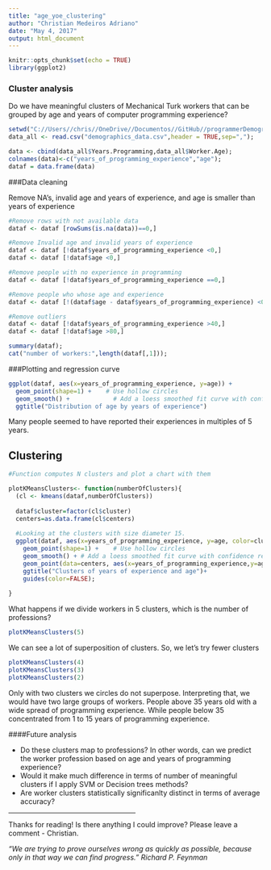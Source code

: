 ```yaml
---
title: "age_yoe_clustering"
author: "Christian Medeiros Adriano"
date: "May 4, 2017"
output: html_document
---
```

 
```r
knitr::opts_chunk$set(echo = TRUE)
library(ggplot2)
```

### Cluster analysis
<p>Do we have meaningful clusters of Mechanical Turk workers that can be grouped by age and years of computer programming experience?</p>

```r
setwd("C://Users//chris//OneDrive//Documentos//GitHub//programmerDemographics//WorkerCategorizationAnalysis");
data_all <- read.csv("demographics_data.csv",header = TRUE,sep=",");

data <- cbind(data_all$Years.Programming,data_all$Worker.Age);
colnames(data)<-c("years_of_programming_experience","age");
dataf = data.frame(data)
```
###Data cleaning
<p>Remove NA's, invalid age and years of experience, and age is smaller than years of experience</p>

```r
#Remove rows with not available data
dataf <- dataf [rowSums(is.na(data))==0,]

#Remove Invalid age and invalid years of experience
dataf <- dataf [!dataf$years_of_programming_experience <0,]
dataf <- dataf [!dataf$age <0,]

#Remove people with no experience in programming
dataf <- dataf [!dataf$years_of_programming_experience ==0,]

#Remove people who whose age and experience 
dataf <- dataf [!(dataf$age - dataf$years_of_programming_experience) <0,]

#Remove outliers
dataf <- dataf [!dataf$years_of_programming_experience >40,]
dataf <- dataf [!dataf$age >80,]

summary(dataf);
cat("number of workers:",length(dataf[,1]));

```

###Plotting and regression curve
```r
ggplot(dataf, aes(x=years_of_programming_experience, y=age)) +
  geom_point(shape=1) +    # Use hollow circles
  geom_smooth() +            # Add a loess smoothed fit curve with confidence region
  ggtitle("Distribution of age by years of experience")
```
<p>Many people seemed to have reported their experiences in multiples of 5 years.</p>


## Clustering
```r
#Function computes N clusters and plot a chart with them

plotKMeansClusters<- function(numberOfClusters){
  (cl <- kmeans(dataf,numberOfClusters))
  
  dataf$cluster=factor(cl$cluster)
  centers=as.data.frame(cl$centers)
  
  #Looking at the clusters with size diameter 15.
  ggplot(dataf, aes(x=years_of_programming_experience, y=age, color=cluster)) +
    geom_point(shape=1) +    # Use hollow circles
    geom_smooth() + # Add a loess smoothed fit curve with confidence region
    geom_point(data=centers, aes(x=years_of_programming_experience,y=age, color='Center'), size=40, alpha=.3)+
    ggtitle("Clusters of years of experience and age")+
    guides(color=FALSE);
  
}
```

<p>What happens if we divide workers in 5 clusters, which is the number of professions?</p>
```r
plotKMeansClusters(5)
```
<p>We can see a lot of superposition of clusters. So, we let's try fewer clusters</p>
```r
plotKMeansClusters(4)
plotKMeansClusters(3)
plotKMeansClusters(2)
```

<p>
Only with two clusters we circles do not superpose. Interpreting that, we would have two large groups of workers. People above 35 years old with a wide spread of programming experience. While people below 35 concentrated from 1 to 15 years of programming experience.
</p>

####Future analysis
<ul>
<li>Do these clusters map to professions? In other words, can we predict the worker profession based on age and years of programming experience?</li>
<li>Would it make much difference in terms of number of meaningful clusters if I apply SVM or Decision trees methods?</li>
<li>Are worker clusters statistically significanlty distinct in terms of average accuracy?</li>
</ul>

<hr width="50%">
<p>Thanks for reading! Is there anything I could improve? Please leave a comment - Christian.</p>
<i>"We are trying to prove ourselves wrong as quickly as possible, because only in that way we can find progress." Richard P. Feynman</i>
